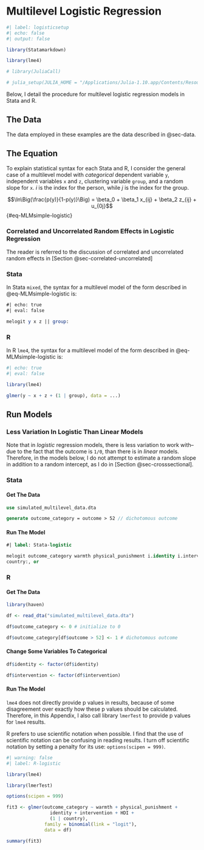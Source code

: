 # Multilevel Logistic Regression

```r
#| label: logisticsetup
#| echo: false
#| output: false

library(Statamarkdown)

library(lme4) 

# library(JuliaCall)

# julia_setup(JULIA_HOME = "/Applications/Julia-1.10.app/Contents/Resources/julia/bin")

```

Below, I detail the procedure for multilevel logistic regression models in Stata and R. 

## The Data

The data employed in these examples are the data described in @sec-data.

## The Equation

To explain statistical syntax for each Stata and R, I consider the general case of a multilevel model with *categorical* dependent variable `y`, independent variables `x` and `z`, clustering variable `group`, and a random slope for `x`. *i* is the index for the person, while *j* is the index for the group.

$$\ln\Big(\frac{p(y)}{1-p(y)}\Big) = \beta_0 + \beta_1 x_{ij} + \beta_2 z_{ij} + u_{0j}$$ {#eq-MLMsimple-logistic}

::: {.callout-caution collapse="false"}
### Correlated and Uncorrelated Random Effects in Logistic Regression

The reader is referred to the discussion of correlated and uncorrelated random effects in [Section @sec-correlated-uncorrelated]
:::

::: {.panel-tabset group="language"}

### Stata

In Stata `mixed`, the syntax for a multilevel model of the form described in @eq-MLMsimple-logistic is:

```stata
#| echo: true
#| eval: false

melogit y x z || group: 

```

### R

In R `lme4`, the syntax for a multilevel model of the form described in @eq-MLMsimple-logistic is:

```r
#| echo: true
#| eval: false

library(lme4)

glmer(y ~ x + z + (1 | group), data = ...)

```
:::

## Run Models

::: {.callout-caution}
### Less Variation In Logistic Than Linear Models

Note that in *logistic* regression models, there is less variation to work with--due to the fact that the outcome is `1/0`, than there is in *linear* models. Therefore, in the models below, I do not attempt to estimate a random slope in addition to a random intercept, as I do in [Section @sec-crosssectional].
:::

::: {.panel-tabset group="language"}

### Stata

#### Get The Data 

```stata

use simulated_multilevel_data.dta

generate outcome_category = outcome > 52 // dichotomous outcome

```

#### Run The Model

```stata
#| label: Stata-logistic

melogit outcome_category warmth physical_punishment i.identity i.intervention HDI || /// 
country:, or

```

### R

#### Get The Data

```r

library(haven)

df <- read_dta("simulated_multilevel_data.dta")

df$outcome_category <- 0 # initialize to 0

df$outcome_category[df$outcome > 52] <- 1 # dichotomous outcome

```

#### Change Some Variables To Categorical

```r

df$identity <- factor(df$identity)

df$intervention <- factor(df$intervention)

```

#### Run The Model

::: {.callout-caution collapse="false"}
`lme4` does not directly provide p values in results, because of some disagreement over exactly how these p values should be calculated. Therefore, in this Appendix, I also call library `lmerTest` to provide p values for `lme4` results.
:::

::: {.callout-tip}
R prefers to use scientific notation when possible. I find that the use of scientific notation can be confusing in reading results. I turn off scientific notation by setting a penalty for its use:  `options(scipen = 999)`.  
:::

```r
#| warning: false
#| label: R-logistic

library(lme4) 

library(lmerTest)

options(scipen = 999) 

fit3 <- glmer(outcome_category ~ warmth + physical_punishment + 
                identity + intervention + HDI +
                (1 | country),
              family = binomial(link = "logit"),
              data = df)

summary(fit3)

```

:::

